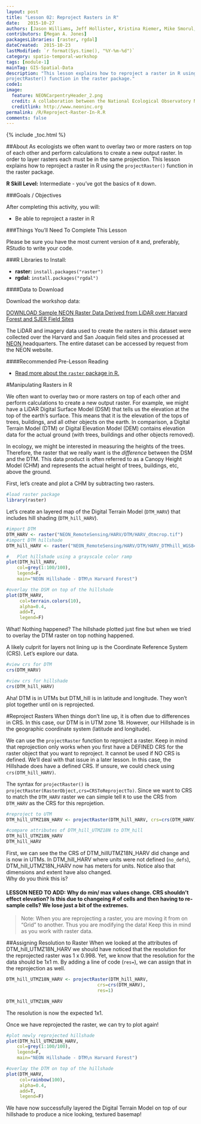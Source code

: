 ```yaml
---
layout: post
title: "Lesson 02: Reproject Rasters in R"
date:   2015-10-27
authors: [Jason Williams, Jeff Hollister, Kristina Riemer, Mike Smorul, Zack Brym, Leah Wasser]
contributors: [Megan A. Jones]
packagesLibraries: [raster, rgdal]
dateCreated:  2015-10-23
lastModified: `r format(Sys.time(), "%Y-%m-%d")`
category: spatio-temporal-workshop
tags: [module-1]
mainTag: GIS-Spatial-Data
description: "This lesson explains how to reproject a raster in R using the
projectRaster() function in the raster package."
code1: 
image:
  feature: NEONCarpentryHeader_2.png
  credit: A collaboration between the National Ecological Observatory Network (NEON) and Data Carpentry
  creditlink: http://www.neoninc.org
permalink: /R/Reproject-Raster-In-R.R
comments: false
---
```


{% include _toc.html %}

##About
As ecologists we often want to overlay two or more rasters on top of each other 
and perform calculations to create a new output raster. In order to layer
rasters each must be in the same projection.  This lesson explains how to 
reproject a raster in R using the `projectRaster()` function in the raster 
package.

**R Skill Level:** Intermediate - you've got the basics of `R` down.

<div id="objectives" markdown="1">

###Goals / Objectives

After completing this activity, you will:

* Be able to reproject a raster in R

###Things You'll Need To Complete This Lesson

Please be sure you have the most current version of `R` and, preferably,
RStudio to write your code.

###R Libraries to Install:

* **raster:** `install.packages("raster")`
* **rgdal:** `install.packages("rgdal")`

####Data to Download

Download the workshop data:

 <a href="http://files.figshare.com/2387965/NEON_RemoteSensing.zip" class="btn btn-success"> DOWNLOAD Sample NEON Raster Data Derived from LiDAR over Harvard
Forest and SJER Field Sites</a>

The LiDAR and imagery data used to create the rasters in this dataset were 
collected over the Harvard and San Joaquin field sites 
and processed at <a href="http://www.neoninc.org" target="_blank" >NEON </a> 
headquarters. The entire dataset can be accessed by request from the NEON website. 

####Recommended Pre-Lesson Reading

* <a href="http://cran.r-project.org/web/packages/raster/raster.pdf" target="_blank">
Read more about the `raster` package in R.</a>

</div>

#Manipulating Rasters in R

We often want to overlay two or more rasters on top of each other and perform
calculations to create a new output raster. For example, we might have a LiDAR
Digital Surface Model (DSM) that tells us the elevation at the top of the 
earth's surface. This means that it is the elevation of the tops of trees, 
buildings, and all other objects on the earth. In comparison, a Digital Terrain 
Model (DTM) or Digital Elevation Model (DEM) contains elevation data for the 
actual ground (with trees, buildings and other objects removed). 

In ecology, we might be interested in measuring the heights of the trees.  
Therefore,  the raster that we really want is the *difference* between the DSM 
and the DTM. This data product is often referred to as a Canopy Height Model
(CHM) and represents the actual height of trees, buildings, etc, above the 
ground.

First, let's create and plot a CHM by subtracting two rasters.

```r

#load raster package
library(raster)
```

Let's create an layered map of the Digital Terrain Model (`DTM_HARV`) that 
includes hill shading (`DTM_hill_HARV`).

```r
#import DTM
DTM_HARV <- raster("NEON_RemoteSensing/HARV/DTM/HARV_dtmcrop.tif")
#import DTM hillshade
DTM_hill_HARV <- raster("NEON_RemoteSensing/HARV/DTM/HARV_DTMhill_WGS84.tif")

#	Plot hillshade using a grayscale color ramp 
plot(DTM_hill_HARV,
    col=grey(1:100/100),
    legend=F,
    main="NEON Hillshade - DTM\n Harvard Forest")

#overlay the DSM on top of the hillshade
plot(DTM_HARV,
     col=terrain.colors(10),
     alpha=0.4,
     add=T,
     legend=F)
```

What! Nothing happened? The hillshade plotted just fine but when we tried to 
overlay the DTM raster on top nothing happened. 

A likely culprit for layers not lining up is the Coordinate Reference System
(CRS). Let's explore our data.

```r
#view crs for DTM
crs(DTM_HARV)

#view crs for hillshade
crs(DTM_hill_HARV)
```

Aha!  DTM is in UTMs but DTM_hill is in latitude and longitude.  They won't plot
together until on is reprojected.  

#Reproject Rasters
When things don't line up, it is often due to differences in CRS. In this case,
our DTM is in UTM zone 18. However, our Hillshade is in the geographic 
coordinate system (latitude and longitude). 

We can use the `projectRaster` function to reproject a raster.  Keep in mind 
that reprojection only works when you first have a DEFINED CRS for the raster 
object that you want to reproject. It cannot be used if NO CRS is defined. We'll
deal with that issue in a later lesson.  In this case, the Hillshade does have a
defined CRS. If unsure, we could check using `crs(DTM_hill_HARV)`.

The syntax for `projectRaster()` is 
`projectRaster(RasterObject,crs=CRSToReprojectTo)`.  Since we want to CRS to 
match the `DTM_HARV` raster we can simple tell `R` to use the CRS from 
`DTM_HARV` as the CRS for this reprojetion.

```r
#reproject to UTM
DTM_hill_UTMZ18N_HARV <- projectRaster(DTM_hill_HARV, crs=crs(DTM_HARV))

#compare attributes of DTM_hill_UTMZ18N to DTM_hill
DTM_hill_UTMZ18N_HARV
DTM_hill_HARV
```

First, we can see the the CRS of DTM_hillUTMZ18N_HARV did change and is now in 
UTMs.  In DTM_hill_HARV where units were not defined (`no_defs`),
DTM_hill_UTMZ18N_HARV now has meters for units.  Notice also that dimensions and
extent have also changed.  
Why do you think this is?  

#### LESSON NEED TO ADD: Why do min/ max values change.  CRS shouldn't effect elevation? Is this due to changeing # of cells and then having to re-sample cells? We lose just a bit of the extremes. 
> Note: When you are reprojecting a raster, you are moving it from on "Grid" 
> to another. Thus you are modifying the data! Keep this in mind as you work with
> raster data.

##Assigning Resolution to Raster
When we looked at the attributes of DTM_hill_UTMZ18N_HARV we should have noticed
that the resolution for the reprojected raster was 1 x 0.998. Yet, we know that 
the resolution for the data should be 1x1 m. By adding a line of code (`res=`), 
we can assign that in the reprojection as well.  

``` r
DTM_hill_UTMZ18N_HARV <- projectRaster(DTM_hill_HARV, 
                                  crs=crs(DTM_HARV),
                                  res=1)

DTM_hill_UTMZ18N_HARV
```

The resolution is now the expected 1x1. 

Once we have reprojected the raster, we can try to plot again!

```r

#plot newly reprojected hillshade
plot(DTM_hill_UTMZ18N_HARV,
    col=grey(1:100/100),
    legend=F,
    main="NEON Hillshade - DTM\n Harvard Forest")

#overlay the DTM on top of the hillshade
plot(DTM_HARV,
     col=rainbow(100),
     alpha=0.4,
     add=T,
     legend=F)
```

We have now successfully layered the Digital Terrain Model on top of our hillshade
to produce a nice looking, textured basemap! 
